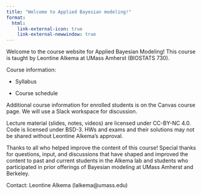 ```yaml
---
title: "Welcome to Applied Bayesian modeling!"
format:
  html:
    link-external-icon: true
    link-external-newwindow: true
---
```


Welcome to the course website for Applied Bayesian Modeling! This course is taught by Leontine Alkema at UMass Amherst (BIOSTATS 730).

Course information:

-   Syllabus

-   Course schedule

Additional course information for enrolled students is on the Canvas course page. We will use a Slack workspace for discussion.

Lecture material (slides, notes, videos) are licensed under CC-BY-NC 4.0. Code is licensed under BSD-3. HWs and exams and their solutions may not be shared without Leontine Alkema's approval.

Thanks to all who helped improve the content of this course! Special thanks for questions, input, and discussions that have shaped and improved the content to past and current students in the Alkema lab and students who participated in prior offerings of Bayesian modeling at UMass Amherst and Berkeley.

Contact: Leontine Alkema (lalkema\@umass.edu)
